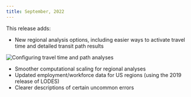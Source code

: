 ```yaml
---
title: September, 2022
---
```



This release adds:
- New regional analysis options, including easier ways to activate travel time and detailed transit path results

<Image
  src='/img/regional-create.png'
  alt='Configuring travel time and path analyses'
/>

- Smoother computational scaling for regional analyses
- Updated employment/workforce data for US regions (using the 2019 release of LODES)
- Clearer descriptions of certain uncommon errors
